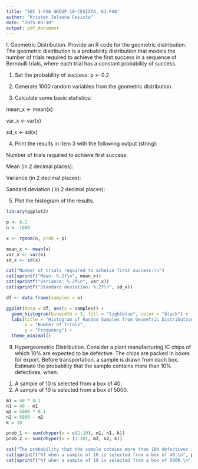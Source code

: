---
title: "SEC 1-FA6 GROUP 10-CESISTA, KJ-FA6"
author: "Kristen Jelaena Cesista"
date: "2025-03-10"
output: pdf_document
---

I. Geometric Distribution. Provide an R code for the geometric distribution. The geometric distribution is a probability distribution that models the number of trials required to achieve the first success in a sequence of Bernoulli trials, where each trial has a constant probability of success.

1. Set the probability of success:  p <- 0.2

2. Generate 1000 random variables from the geometric distribution.

3. Calculate some basic statistics:

mean_x <- mean(x)

var_x <- var(x)

sd_x <- sd(x)

4. Print the results in item 3 with the following output (string): 

Number of trials required to achieve first success:

Mean (in 2 decimal places):

Variance (in 2 decimal places):

Sandard deviation ( in 2 decimal places):

5. Plot the histogram of the results.
```{r}
library(ggplot2)

p <- 0.2
n <- 1000

x <- rgeom(n, prob = p)

mean_x <- mean(x)
var_x <- var(x)
sd_x <- sd(x)

cat("Number of trials required to acheive first success:\n")
cat(sprintf("Mean: %.2f\n", mean_x))
cat(sprintf("Variance: %.2f\n", var_x))
cat(sprintf("Standard deviation: %.2f\n", sd_x))

df <- data.frame(samples = x)

ggplot(data = df, aes(x = samples)) +
  geom_histogram(binwidth = 1, fill = "lightblue", color = "black") +
  labs(title = "Histogram of Random Samples from Geometric Distribution (p = 0.2)",
       x = "Number of Trials",
       y = "Frequency") +
  theme_minimal()

```

II. Hypergeometric Distribution.  Consider a plant manufacturing IC chips of which 10% are expected to be defective. The chips are packed in boxes for export. Before transportation, a sample is drawn from each box. Estimate the probability that the sample contains more than 10% defectives, when:

1. A sample of 10 is selected from a box of 40;
2. A sample of 10 is selected from a box of 5000.

```{r}
m1 = 40 * 0.1
n1 = 40 - m1
m2 = 5000 * 0.1
n2 = 5000 - m2
k = 10

prob_1 <- sum(dhyper(x = c(2:10), m1, n1, k))
prob_2 <- sum(dhyper(x = (2:10), m2, n2, k))

cat("The probability that the sample cotains more than 10% defectives is:\n")
cat(sprintf("%f when a sample of 10 is selected from a box of 40.\n", prob_1))
cat(sprintf("%f when a sample of 10 is selected from a box of 5000.\n", prob_2))

```



